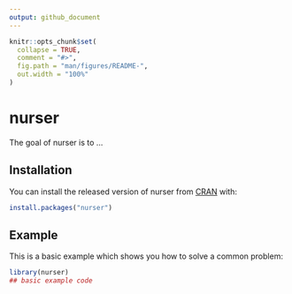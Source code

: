 ```yaml
---
output: github_document
---
```


<!-- README.md is generated from README.Rmd. Please edit that file -->

```r
knitr::opts_chunk$set(
  collapse = TRUE,
  comment = "#>",
  fig.path = "man/figures/README-",
  out.width = "100%"
)
```

# nurser

<!-- badges: start -->
<!-- badges: end -->

The goal of nurser is to ...

## Installation

You can install the released version of nurser from [CRAN](https://CRAN.R-project.org) with:

``` r
install.packages("nurser")
```

## Example

This is a basic example which shows you how to solve a common problem:

```r
library(nurser)
## basic example code
```


